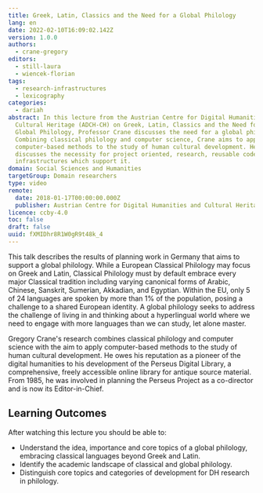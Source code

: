 ```yaml
---
title: Greek, Latin, Classics and the Need for a Global Philology
lang: en
date: 2022-02-10T16:09:02.142Z
version: 1.0.0
authors:
  - crane-gregory
editors:
  - still-laura
  - wiencek-florian
tags:
  - research-infrastructures
  - lexicography
categories:
  - dariah
abstract: In this lecture from the Austrian Centre for Digital Humanities and
  Cultural Heritage (ADCH-CH) on Greek, Latin, Classics and the Need for a
  Global Philology, Professor Crane discusses the need for a global philology.
  Combining classical philology and computer science, Crane aims to apply
  computer-based methods to the study of human cultural development. He
  discusses the necessity for project oriented, research, reusable code and
  infrastructures which support it.
domain: Social Sciences and Humanities
targetGroup: Domain researchers
type: video
remote:
  date: 2018-01-17T00:00:00.000Z
  publisher: Austrian Centre for Digital Humanities and Cultural Heritage (ACDH-CH)
licence: ccby-4.0
toc: false
draft: false
uuid: fXMIDhr8R1W0gR9t48k_4
---
```

This talk describes the results of planning work in Germany that aims to support a global philology. While a European Classical Philology may focus on Greek and Latin, Classical Philology must by default embrace every major Classical tradition including varying canonical forms of Arabic, Chinese, Sanskrit, Sumerian, Akkadian, and Egyptian. Within the EU, only 5 of 24 languages are spoken by more than 1% of the population, posing a challenge to a shared European identity. A global philology seeks to address the challenge of living in and thinking about a hyperlingual world where we need to engage with more languages than we can study, let alone master.

Gregory Crane's research combines classical philology and computer science with the aim to apply computer-based methods to the study of human cultural development. He owes his reputation as a pioneer of the digital humanities to his development of the Perseus Digital Library, a comprehensive, freely accessible online library for antique source material. From 1985, he was involved in planning the Perseus Project as a co-director and is now its Editor-in-Chief.



## Learning Outcomes

After watching this lecture you should be able to:

- Understand the idea, importance and core topics of a global philology, embracing classical languages beyond Greek and Latin.
- Identify the academic landscape of classical and global philology.
- Distinguish core topics and categories of development for DH research in philology.







<VideoCard provider="youtube" id="AOc9LJXwZCE" title="ACDH-CH Lecture 3.2 – Gregory Crane – Greek, Latin, Classics and the Need for a Global Philology" subtitle="Click here to view" image="images/acdh-logo.png" />
